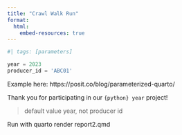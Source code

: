 ```yaml
---
title: "Crawl Walk Run"
format:
  html:
    embed-resources: true
---
```


```python
#| tags: [parameters]

year = 2023
producer_id = 'ABC01'
```


Example here: https://posit.co/blog/parameterized-quarto/


Thank you for participating in our `{python} year` project!

> default value year, not producer id


Run with quarto render report2.qmd 
